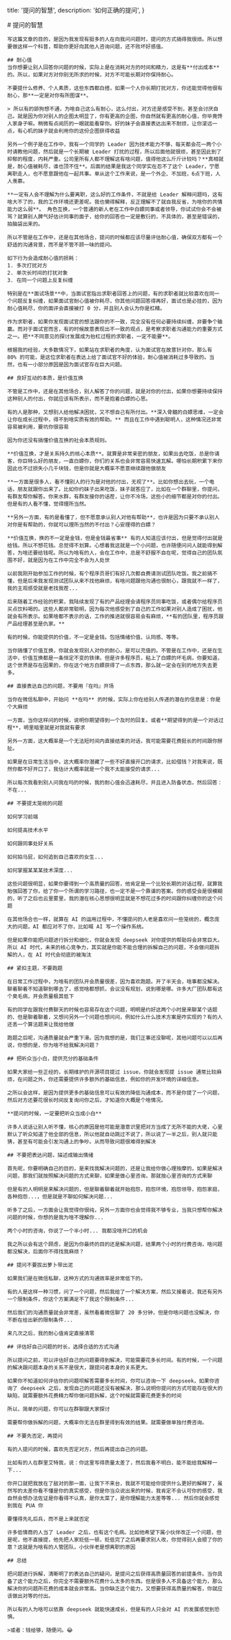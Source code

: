 
  title: '提问的智慧',
  description: '如何正确的提问',
}

<MainContent>
  <article>
    # 提问的智慧

    写这篇文章的目的，是因为我发现有挺多的人在向我问问题时，提问的方式搞得我很烦。所以想要做这样一个科普，帮助你更好向其他人咨询问题，还不败坏好感值。

    ## 耐心值
    当你想要让别人回答你问题的时候，实际上是在消耗对方的时间和精力，这是有**付出成本**的。所以，如果对方对你别无所求的时候，对方不可能长期对你保持耐心。

    不要提什么修养、个人素质，这些东西都白搭，如果一个人你长期打扰对方，你还能觉得他很有耐心，那**一定是对你有所图谋**。

    > 所以有的舔狗想不通，为啥自己这么有耐心，这么付出，对方还是感受不到，甚至会讨厌自己。就是因为你对别人的企图太明显了，你有更高的企图，你自然就有更高的耐心值，你毕竟馋人家身子嘛。稍微有点阅历的一眼就能看穿你。好的妹子会直接表达出来不耐烦，让你滚远一点，有心机的妹子就会利用你的这份企图获得收益

    另外一个例子是在工作中，我有一个同学的 Leader 因为技术能力不够，每天都会花一两个小时请教他问题，然后就是一个长期被 Leader 打扰的过程，所以后面他就很烦，甚至因此到了抑郁的程度，内耗严重。公司里所有人都不理解这有啥问题，值得他这么斤斤计较吗？**真相就是，耐心值被耗尽，谁也顶不住**。后面的结果是我这个同学实在忍不了这个 Leader，宁愿离职走人，也不愿意跟他在一起共事。单从这个工作来说，是一个外企、不加班，6点下班，人人羡慕。

    **一定有人会不理解为什么要离职，这么好的工作条件，不就是给 Leader 解释问题吗，这有啥大不了的，我的工作环境还更差呢。我也懒得解释，反正理解不了就自我反省，为啥你的共情能力这么弱**。 角色互换，一个普通的新人老在工作中白嫖同事或者领导，你试试你会不会被骂？就算别人脾气好估计同事的面子，给你的回答也一定是敷衍的，不具体的，甚至是错误的，拍脑袋出来的。

    所以不管是在工作中，还是在其他场合，提问的时候都应该尽量评估耐心值，确保双方都有一个舒适的沟通背景，而不是不管不顾一味的提问。

    如下行为会造成耐心值的损耗：
    1. 多次打扰对方
    2. 单次长时间的打扰对象
    3. 在同一个问题上反复纠缠

    特别是在**面试场景**中，当面试官指出求职者回答上的问题，有的求职者就比较喜欢在同一个问题反复纠缠，如果面试官耐心值被你耗尽，你其他问题回答得再好，面试也是必挂的，因为耐心值耗尽，你的面评会直接被打 0 分，并且别人会认为你是杠精。

    作为求职者，如果你发现面试官的想法跟你的不一致，完全没有任何必要持续纠缠，非要争个输赢。而对于面试官而言，有的时候故意表现出不一致的观点，是考察求职者沟通能力的重要方式之一。把**不同意见的探讨发展成为抬杠过程的求职者，一定不能要**。

    根据我的经验，大多数情况下，如果站在求职者的角度，认为面试官在故意针对你，那么有 80% 的可能，是这位求职者在表达上给了面试官不好的体验，耐心值被消耗过多导致的。当然，也有一小部分原因是因为面试官存在巨大问题。

    ## 良好互动的本质，是价值互换

    不管是工作中，还是在其他场合，别人解答了你的问题，就是对你的付出，如果你想要持续保持这种别人的付出，你就应该有所表示，而不是抱着白嫖的心思。

    有的人是那种，又想别人给他解决困扰，又不想自己有所付出。**深入骨髓的白嫖思维，一定会让你在成长过程中，得不到啥实质有效的帮助。** 而且在工作中遇到聪明人，这种情况还非常容易被利用，要坑你很容易

    因为你还没有搞懂价值互换的社会本质规则。

    **价值互换，才是关系持久的核心本质**。就算是非常亲密的朋友，如果出去吃饭，总是你请客，你巨特么好的朋友，一直白嫖你，你们的关系也会非常容易快速瓦解。哪怕长期积累下来你因此也不过损失小几千块钱，但是你就是大概率不愿意继续跟他做朋友

    **一方面是很多人，看不懂别人的行为是对他的付出，无视了**。比如你想出去玩，一个电话，朋友就跟你出来了。比如你约妹子出来吃饭，妹子就答应了，比如在一个群聊里，你提问，有群友帮你解答。你来水群，有群友接你的话茬，让你不冷场，这些小的细节都是对你的付出。但是有的人看不懂，觉得理所当然。

    **另外一方面，有的是看懂了，但不愿意承认别人对他有帮助**，也许是因为只要不承认别人对你是有帮助的，你就可以理所当然的不付出？心安理得的白嫖？

    **价值互换，换的不一定是金钱，但是金钱最省事** 有的人知道应该付出，但是觉得付出就是给钱。所以不想花钱。总觉得不划算。心想着我这就是一个小问题，也许随便问问人就能得到解答，为啥还要给钱呢。所以为啥有的人，会在工作中，总是不舒服不自在呢，觉得自己的团队氛围不好，就是因为在工作中完全不会为人处世

    以前我刚开始参加工作的时候，有个程序员哥们有好几次都自费请测试团队吃饭。我之前搞不懂，但是后来我发现测试团队从来不找他麻烦，有啥问题跟他沟通也很耐心，跟我就不一样了，我的主观感受就是老找我茬...

    后来随着工作经验的积累，我陆续发现了有的产品经理会请程序员同事吃饭，或者偶尔给程序员买点饮料喝的。这些人都非常聪明，因为每次他感受到了自己的工作如果对别人造成了困扰，他就会有所表示。如果啥都不表示的话，工作的推进就很容易会有麻烦，**有的团队里，程序员跟产品经理甚至是仇家。**

    有的时候，你能提供的价值，不一定是金钱。包括情绪价值、认同感、等等。

    当你搞懂了价值互换，你就会发现别人对你的耐心，是可以充值的。不管是在工作中，还是在生活中，价值互换都是一条恒定不变的铁律。但是许多程序员，粘上了白嫖的坏毛病，你要知道，这个世界是存在因果的，你在这个地方白嫖获得了一点东西，那么就一定会在别的地方失去更多。

    ## 直接表达自己的问题，不要用『在吗』开场

    当你在微信私聊中，开始问 **在吗** 的时候，实际上你在给别人传递的潜在的信息是：你是个大麻烦

    一方面，当你这样问的时候，说明你期望得到一个及时的回复。或者**期望得到的是一个对话过程**，明里暗里就是对我就有要求

    另外一方面，这大概率是一个无法短时间内直接结束的对话，我可能需要花费挺长的时间跟你掰扯。

    如果是在日常生活当中，这大概率你潜藏了一些不好直接开口的请求，比如借钱？对我来说，既然你都不好开口了，我估计大概率就是一个我不太能接受的请求...

    所以每次我看到别人问我在吗的时候，我的耐心值会迅速耗尽，并且进入防备状态，然后回答：不在...

    ## 不要提太笼统的问题

    如何学习前端

    如何提高技术水平

    如何跟同事处好关系

    如何拍马屁，如何追到自己喜欢的女生...

    如何掌握某某某技术深度...

    这些问题很明显，如果你要得到一个高质量的回答，他肯定是一个比较长期的对话过程，就算我勉强回答了你，给了你一个所谓的学习路径，也一定不是一个靠谱的答案。你的感受会是很模糊的，听了之后也云里雾里，我的潜在核心思想很明显就是不想花过多的时间跟你纠缠你的这个问题

    在其他场合也一样，就算在 AI 的运用过程中，不懂提问的人老是喜欢问一些笼统的，概念庞大的问题，AI 都应对不了你，比如喊 AI 写一个操作系统。

    但是如果你能把问题进行拆分和细化，你就会发现 deepseek 对你提供的帮助将会非常巨大。所以 AI 时代，未来的核心竞争力，其实就是你能不能合理的拆解自己的问题，不会做问题拆解的人，在 AI 时代会彻底的被淘汰

    ## 紧扣主题，不要跑题

    在日常工作过程中，为啥有的团队开会质量很差，因为喜欢跑题。开了半天会，啥事都没解决。聊着聊着不知道聊到哪去了，感觉啥都想抓，会议没有规划，说到哪是哪。许多大厂团队都有这个臭毛病，开会质量极其低下

    有的同学在跟我付费聊天的时候也容易存在这个问题，明明是约好这两个小时是来聊某个话题的、但是聊着聊着，又想问另外一个问题也想问问，例如什么什么技术方案是咋实现的？有的人还丢一个算法题来让我给他做

    跑题之后呢，沟通质量就会严重下滑。因为我想的是，我们正事还没聊呢，其他问题可以以后再说，你想的是，你为啥不给我解决问题？

    ## 把听众当小白，提供充分的基础条件

    如果大家给一些正经的，长期维护的开源项目提过 issue，你就会发现提 issue 通常比较麻烦，在问题之外，你还需要提供许多额外的基础信息，例如你的开发环境的详细信息。

    之所以会这样，是因为提供更多的基础信息可以有效的降低沟通成本，而不是你提了一个问题，然后对方还要花很长时间反复询问你之后，才知道你大概是个啥情况。

    **提问的时候，一定要把听众当成小白**

    许多人说话让别人听不懂，核心的原因是他可能是潜意识里把对方当成了无所不能的大佬，心里默认了听众知道了他全部的信息，所以他就自动跳过不说了，所以说了一半之后，别人就只能猜，甚至有可能会引发沟通上的争吵。从而导致问题很难得到解决

    ## 不要把表达问题，描述成输出情绪

    首先呢，你要明确自己的目的，是来找我解决问题的，还是让我给你做心理按摩的，如果是解决问题，那我们就按照解决问题的方式来聊，如果是做心里咨询，那就按心里咨询的方式来聊

    但是有的人明明是来解决问题的，但是聊着聊着就开始抱怨，抱怨环境，抱怨领导，抱怨家庭，各种抱怨...，但是就是不聊如何解决问题...

    听多了之后，一方面会让我觉得你很纯，另外一方面你也会觉得我不够专业，当我只想帮你解决问题的时候，你想的是我为啥不理解你...

    两个小时的咨询，你说了一个半小时... 我都没啥开口的机会

    我之所以会有这个顾虑，是因为你最终的目的还是解决问题，结果两个小时的付费咨询，啥问题都没解决，后面你不得找我麻烦？

    ## 提问不要拔出萝卜带出泥

    如果我们是在微信私聊，这种方式的沟通效率是非常低下的。

    有的人是这样一种习惯，问了一个问题，然后我给了一个解决方案，然后又接着说，我还有另外一个限制条件，你这个方案满足不了我这个限制条件...

    然后我们的沟通质量就会非常差，虽然看着微信聊了 20 多分钟，但是你啥问题也没解决，你不断在给出新的限制条件...

    来几次之后，我的耐心值肯定直接清零

    ## 评估好自己问题的时长，选择合适的方式沟通

    所以提问之前，可以评估好自己的问题要得到解决，可能需要花多长时间。有的时候，一个问题的解决跟问题本身的关系不是很大，跟提问者本身的关系更大。

    如果你不知道如何评估你的问题呗解答需要多长时间，你可以咨询一下 deepseek，如果你咨询了 deepseek 之后，发现自己的问题还没有被解决，那么说明你提问的方式可能存在很大的缺陷，就需要额外花费精力帮你做问题拆解，这个时候就需要花费更多的时间

    所以，简单的问题，你可以在群聊跟大家探讨

    需要帮你做拆解的问题，大概率你无法在群里得到有效的结果。就需要做单独付费咨询。

    ## 不要先否定，再提问

    有的人提问的时候，喜欢先否定对方，然后再提出自己的问题。

    比如有的人在群里艾特我，说：你这里写得质量太差了，然后我看不明白，能不能给我解释一下...

    你开口就把我放在了敌对的那一面，让我下不来台，我就不可能给你提供什么更好的解释了，虽然写的太差你看不懂是你的真实感受，但是你当众说出来的时候，我肯定不会认可你的感受，我自然会想办法佐证是你看得不认真，是你太菜了，是你理解能力太差等等... 然后你就会感觉到我在 PUA 你

    要懂得先礼后兵，而不是上来就否定

    许多低情商的人当了 Leader 之后，也有这个毛病。比如他希望下属小伙伴改正一个问题，但是呢，他不直接提，他先把人家贬低一顿，贬低完了之后再要求别人改，你觉得别人会顺了你的意？这就是为啥有的人管团队，小伙伴老是想离职的原因

    ## 总结

    把问题进行拆解，清晰明了的表达自己的疑问，是提问之后获得高质量回答的前提条件。当你具备了这个能力之后，你完全不需要额外花费什么太多的东西。但是很多人不具备这个能力，那么解决你的问题所花费的成本就会非常高。当你缺乏这个能力，又想要获得高质量的解答，你就应该做出对等的付出。

    所以有的人为啥可以依靠 deepseek 就能快速成长，但是有的人只会对 AI 的发展感觉到恐惧。

    >或者：钱给够，随便问。😂
  </article>
  <Footer/>
</MainContent>